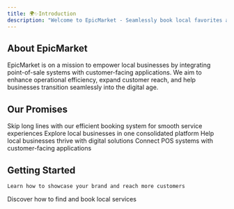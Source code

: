 ```yaml
---
title: 🌍✨Introduction
description: "Welcome to EpicMarket - Seamlessly book local favorites anytime, anywhere"
---
```


## About EpicMarket

EpicMarket is on a mission to empower local businesses by integrating point-of-sale systems with customer-facing applications. We aim to enhance operational efficiency, expand customer reach, and help businesses transition seamlessly into the digital age.

## Our Promises

<CardGroup cols={2}>
  <Card title="Eliminate Counter Wait Times" icon="clock">
    Skip long lines with our efficient booking system for smooth service
    experiences
  </Card>
  <Card title="Unified Business Discovery" icon="store">
    Explore local businesses in one consolidated platform
  </Card>
  <Card title="Support Local Growth" icon="chart-line">
    Help local businesses thrive with digital solutions
  </Card>
  <Card title="Seamless Integration" icon="qrcode">
    Connect POS systems with customer-facing applications
  </Card>
</CardGroup>

## Getting Started

<CardGroup cols={2}>
  <Card
    title="For Businesses"
    icon="building-storefront"
    
  >
    Learn how to showcase your brand and reach more customers
  </Card>
  <Card title="For Customers" icon="user" >
    Discover how to find and book local services
  </Card>
</CardGroup>
